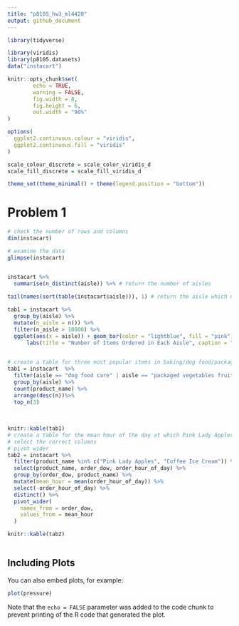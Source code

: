 ```yaml
---
title: "p8105_hw3_ml4420"
output: github_document
---
```


```r
library(tidyverse)

library(viridis)
library(p8105.datasets)
data("instacart")

knitr::opts_chunk$set(
        echo = TRUE,
        warning = FALSE,
        fig.width = 8,
        fig.height = 6,
        out.width = "90%"
)

options(
  ggplot2.continuous.colour = "viridis",
  ggplot2.continuous.fill = "viridis"
)

scale_colour_discrete = scale_color_viridis_d
scale_fill_discrete = scale_fill_viridis_d

theme_set(theme_minimal() + theme(legend.position = "bottom"))

```

# Problem 1



```r


# check the number of rows and columns
dim(instacart)

# examine the data
glimpse(instacart)


instacart %>%
  summarise(n_distinct(aisle)) %>% # return the number of aisles
  
tail(names(sort(table(instacart$aisle))), 1) # return the aisle which most items ordered from

tab1 = instacart %>% 
  group_by(aisle) %>%
  mutate(n_aisle = n()) %>%
  filter(n_aisle > 10000) %>%
  ggplot(aes(x = aisle)) + geom_bar(color = "lightblue", fill = "pink") + theme(axis.text.x = element_text(angle = 90, hjust = 1, size = 13), axis.title.y = element_text(size = 13), axis.title = element_text(size = 14, face = "bold")) +
      labs(title = "Number of Items Ordered in Each Aisle", caption = "Limited to aisles with more than 10000 items ordered")
  

# create a table for three most popular items in baking/dog food/packaged vegetable fruit
tab1 = instacart  %>%
  filter(aisle == "dog food care" | aisle == "packaged vegetables fruits" | aisle == "baking ingredients") %>%
  group_by(aisle) %>%
  count(product_name) %>%
  arrange(desc(n))%>%
  top_n(3) 
 
  
  
knitr::kable(tab1)
# create a table for the mean hour of the day at which Pink Lady Apples and Coffee Ice Cream ordered on each day of the week
# select the correct columns
# pivot wider 
tab2 = instacart %>%
  filter(product_name %in% c("Pink Lady Apples", "Coffee Ice Cream")) %>%
  select(product_name, order_dow, order_hour_of_day) %>%
  group_by(order_dow, product_name) %>%
  mutate(mean_hour = mean(order_hour_of_day)) %>%
  select(-order_hour_of_day) %>%
  distinct() %>%
  pivot_wider(
    names_from = order_dow,
    values_from = mean_hour
  ) 

knitr::kable(tab2)
 
```
## Including Plots

You can also embed plots, for example:

```r
plot(pressure)
```

Note that the `echo = FALSE` parameter was added to the code chunk to prevent printing of the R code that generated the plot.

